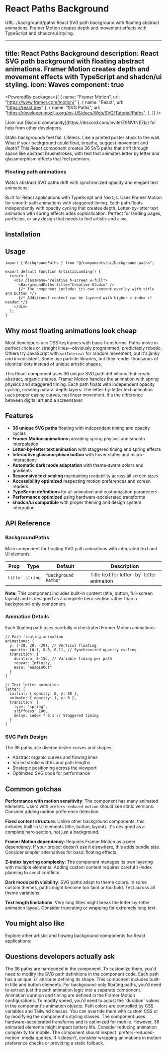 # React Paths Background
URL: /background/paths
React SVG path background with floating abstract animations. Framer Motion creates depth and movement effects with TypeScript and shadcn/ui styling.

***

title: React Paths Background
description: React SVG path background with floating abstract animations. Framer Motion creates depth and movement effects with TypeScript and shadcn/ui styling.
icon: Waves
component: true
---------------

<PoweredBy
  packages={[
  { name: "Framer Motion", url: "https://www.framer.com/motion/" },
  { name: "React", url: "https://react.dev" },
  {
    name: "SVG Paths",
    url: "https://developer.mozilla.org/en-US/docs/Web/SVG/Tutorial/Paths",
  },
]}
/>

<Callout title="Creating dynamic floating animations?">
  [Join our Discord community](https://discord.com/invite/Z9NVtNE7bj) for help
  from other developers.
</Callout>

<br />

Static backgrounds feel flat. Lifeless. Like a printed poster stuck to the wall. What if your background could float, breathe, suggest movement and depth? This React component creates 36 SVG paths that drift through space like abstract brushstrokes, with text that animates letter by letter and glassmorphism effects that feel premium.

### Floating path animations

Watch abstract SVG paths drift with synchronized opacity and elegant text animations:

<Preview path="background/background-paths" />

Built for React applications with TypeScript and Next.js. Uses Framer Motion for smooth path animations with staggered timing. Each path floats independently with opacity cycling that creates depth. Letter-by-letter text animation with spring effects adds sophistication. Perfect for landing pages, portfolios, or any design that needs to feel artistic and alive.

## Installation

<Installer packageName="background-paths" />

## Usage

```tsx
import { BackgroundPaths } from "@/components/ui/background-paths";

export default function ArtisticLanding() {
  return (
    <div className="relative h-screen w-full">
      <BackgroundPaths title="Creative Studio" />
      {/* The component includes its own content overlay with title and button */}
      {/* Additional content can be layered with higher z-index if needed */}
    </div>
  );
}
```

## Why most floating animations look cheap

Most developers use CSS keyframes with basic transforms. Paths move in perfect circles or straight lines—obviously programmed, predictably robotic. Others try JavaScript with `setInterval` for random movement, but it's janky and inconsistent. Some use particle libraries, but they render thousands of identical dots instead of unique artistic shapes.

This React component uses 36 unique SVG path definitions that create abstract, organic shapes. Framer Motion handles the animation with spring physics and staggered timing. Each path floats with independent opacity cycling, creating natural depth layers. The letter-by-letter text animation uses proper easing curves, not linear movement. It's the difference between digital art and a screensaver.

## Features

* **36 unique SVG paths** floating with independent timing and opacity cycles
* **Framer Motion animations** providing spring physics and smooth interpolation
* **Letter-by-letter text animation** with staggered timing and spring effects
* **Interactive glassmorphism button** with hover states and micro-interactions
* **Automatic dark mode adaptation** with theme-aware colors and gradients
* **Responsive text scaling** maintaining readability across all screen sizes
* **Accessibility optimized** respecting motion preferences and screen readers
* **TypeScript definitions** for all animation and customization parameters
* **Performance optimized** using hardware-accelerated transforms
* **shadcn/ui compatible** with proper theming and design system integration

## API Reference

### BackgroundPaths

Main component for floating SVG path animations with integrated text and UI elements.

| Prop    | Type     | Default              | Description                               |
| ------- | -------- | -------------------- | ----------------------------------------- |
| `title` | `string` | `"Background Paths"` | Title text for letter-by-letter animation |

**Note**: This component includes built-in content (title, button, full-screen layout) and is designed as a complete hero section rather than a background-only component.

### Animation Details

Each floating path uses carefully orchestrated Framer Motion animations:

```tsx
// Path floating animation
animations: {
  y: [-20, 20, -20], // Vertical floating
  opacity: [0.1, 0.8, 0.1], // Synchronized opacity cycling
  transition: {
    duration: 8-15s, // Variable timing per path
    repeat: Infinity,
    ease: "easeInOut"
  }
}

// Text letter animation
letter: {
  initial: { opacity: 0, y: 50 },
  animate: { opacity: 1, y: 0 },
  transition: {
    type: "spring",
    stiffness: 100,
    delay: index * 0.1 // Staggered timing
  }
}
```

### SVG Path Design

The 36 paths use diverse bezier curves and shapes:

* Abstract organic curves and flowing lines
* Varied stroke widths and path lengths
* Strategic positioning across the viewport
* Optimized SVG code for performance

## Common gotchas

**Performance with motion sensitivity**: The component has many animated elements. Users with `prefers-reduced-motion` should see static versions. Consider adding motion preference detection.

**Fixed content structure**: Unlike other background components, this includes built-in UI elements (title, button, layout). It's designed as a complete hero section, not just a background.

**Framer Motion dependency**: Requires Framer Motion as a peer dependency. If your project doesn't use it elsewhere, this adds bundle size. Consider simpler alternatives for basic floating effects.

**Z-index layering complexity**: The component manages its own layering with multiple elements. Adding custom content requires careful z-index planning to avoid conflicts.

**Dark mode path visibility**: SVG paths adapt to theme colors. In some custom themes, paths might become too faint or too bold. Test across all theme variations.

**Text length limitations**: Very long titles might break the letter-by-letter animation layout. Consider truncating or wrapping for extremely long text.

## You might also like

Explore other artistic and flowing background components for React applications:

<Cards>
  <Card href="/background/aurora" title="Aurora" description="Northern lights effects with smooth gradient animations" />

  <Card href="/background/vortex" title="Vortex" description="Swirling particle effects creating mesmerizing depth" />

  <Card href="/background/gradient-animation" title="Gradient Animation" description="Flowing orb gradients with mouse tracking and color mixing" />

  <Card href="/background/waves" title="Waves" description="Fluid wave animations for ocean and water themes" />

  <Card href="/background/particles" title="Particles" description="Interactive particle systems with physics-based movement" />

  <Card href="/background/sparkles" title="Sparkles" description="Magical sparkle effects with random positioning patterns" />
</Cards>

## Questions developers actually ask

<Accordions type="single">
  <Accordion id="custom-paths" title="Can I customize the SVG paths or add my own shapes?">
    The 36 paths are hardcoded in the component. To customize them, you'd need to modify the SVG path definitions in the component code. Each path has a unique `d` attribute defining its shape.
  </Accordion>

  <Accordion id="background-only" title="Can I use this as a background-only component without the UI elements?">
    This component includes built-in title and button elements. For background-only floating paths, you'd need to extract just the path animation logic into a separate component.
  </Accordion>

  <Accordion id="animation-speed" title="How do I change the floating animation speed?">
    Animation duration and timing are defined in the Framer Motion configurations. To modify speed, you'd need to adjust the `duration` values in the component's animation objects.
  </Accordion>

  <Accordion id="path-colors" title="Can I change the colors of the floating paths?">
    Path colors are controlled by CSS variables and Tailwind classes. You can override them with custom CSS or by modifying the component's styling classes.
  </Accordion>

  <Accordion id="mobile-performance" title="Does this work well on mobile devices?">
    The component uses hardware-accelerated transforms and is optimized for mobile. However, 36 animated elements might impact battery life. Consider reducing animation complexity for mobile.
  </Accordion>

  <Accordion id="accessibility-motion" title="How does this handle users who prefer reduced motion?">
    The component should respect `prefers-reduced-motion` media queries. If it doesn't, consider wrapping animations in motion preference checks or providing a static fallback.
  </Accordion>
</Accordions>
